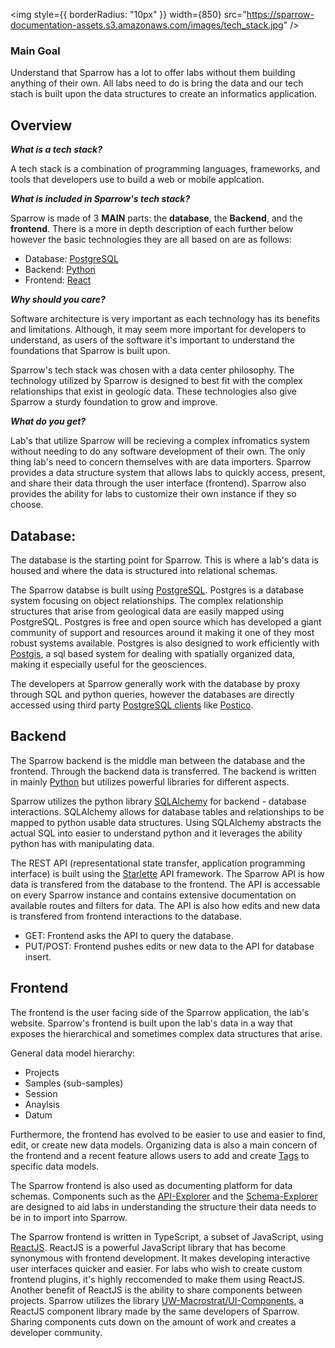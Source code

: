 
<img
  style={{ borderRadius: "10px" }}
  width={850}
  src="https://sparrow-documentation-assets.s3.amazonaws.com/images/tech_stack.jpg"
/>

### Main Goal

Understand that Sparrow has a lot to offer labs without them building anything of their own. All labs
need to do is bring the data and our tech stach is built upon the data structures to create
an informatics application.

## Overview

**_What is a tech stack?_**

A tech stack is a combination of programming languages, frameworks, and tools that developers use
to build a web or mobile applcation.

**_What is included in Sparrow's tech stack?_**

Sparrow is made of 3 **MAIN** parts: the **database**, the **Backend**, and the **frontend**. There is a more
in depth description of each further below however the basic technologies they are all based on are as
follows:

- Database: [PostgreSQL](https://www.postgresql.org/)
- Backend: [Python](https://www.python.org/)
- Frontend: [React](https://reactjs.org/)

**_Why should you care?_**

Software architecture is very important as each technology has its benefits and limitations. Although,
it may seem more important for developers to understand, as users of the software it's important to understand
the foundations that Sparrow is built upon.

Sparrow's tech stack was chosen with a data center philosophy. The technology utilized by Sparrow is designed
to best fit with the complex relationships that exist in geologic data. These technologies also give Sparrow
a sturdy foundation to grow and improve.

**_What do you get?_**

Lab's that utilize Sparrow will be recieving a complex infromatics system without needing to do any
software development of their own. The only thing lab's need to concern themselves with are data importers.
Sparrow provides a data structure system that allows labs to quickly access, present, and share their data
through the user interface (frontend). Sparrow also provides the ability for labs to customize their own
instance if they so choose.

## Database:

The database is the starting point for Sparrow. This is where a lab's data is housed and where the data is
structured into relational schemas.

The Sparrow databse is built using [PostgreSQL](https://www.postgresql.org/). Postgres is a database system
focusing on object relationships. The complex relationship structures that arise from geological data are
easily mapped using PostgreSQL. Postgres is free and open source which has developed a giant community of
support and resources around it making it one of they most robust systems available. Postgres is also designed
to work efficiently with [Postgis](https://postgis.net/), a sql based system for dealing with spatially organized
data, making it especially useful for the geosciences.

The developers at Sparrow generally work with the database by proxy through SQL and python queries, however
the databases are directly accessed using third party [PostgreSQL clients](/docs/database) like [Postico](https://eggerapps.at/postico/).

## Backend

The Sparrow backend is the middle man between the database and the frontend. Through the backend data is
transferred. The backend is written in mainly [Python](https://www.python.org/) but utilizes powerful libraries for
different aspects.

Sparrow utilizes the python library [SQLAlchemy](https://www.sqlalchemy.org/) for backend - database interactions.
SQLAlchemy allows for database tables and relationships to be mapped to python usable data structures. Using SQLAlchemy abstracts the actual SQL into easier to understand python and it leverages
the ability python has with manipulating data.

The REST API (representational state transfer, application programming interface) is built using
the [Starlette](https://www.starlette.io/) API framework. The Sparrow API is how data is transfered from the
database to the frontend. The API is accessable on every Sparrow instance and contains extensive documentation
on available routes and filters for data. The API is also how edits and new data is transfered from frontend
interactions to the database.

- GET: Frontend asks the API to query the database.
- PUT/POST: Frontend pushes edits or new data to the API for database insert.

## Frontend

The frontend is the user facing side of the Sparrow application, the lab's website. Sparrow's frontend
is built upon the lab's data in a way that exposes the hierarchical and sometimes complex data structures
that arise.

General data model hierarchy:

- Projects
- Samples (sub-samples)
- Session
- Anaylsis
- Datum

Furthermore, the frontend has evolved to be easier to use and easier to find, edit, or create new data models.
Organizing data is also a main concern of the frontend and a recent feature allows users to add and create [Tags]()
to specific data models.

The Sparrow frontend is also used as documenting platform for data schemas. Components such as the [API-Explorer]()
and the [Schema-Explorer]() are designed to aid labs in understanding the structure their data needs to be in
to import into Sparrow.

The Sparrow frontend is written in TypeScript, a subset of JavaScript, using [ReactJS](https://reactjs.org/).
ReactJS is a powerful JavaScript library that has become synonymous with frontend development. It makes developing interactive
user interfaces quicker and easier. For labs who wish to create custom frontend plugins, it's highly reccomended
to make them using ReactJS. Another benefit of ReactJS is the ability to share components between projects.
Sparrow utilizes the library [UW-Macrostrat/UI-Components](https://github.com/UW-Macrostrat/ui-components), a
ReactJS component library made by the same developers of Sparrow. Sharing components cuts down on the amount of
work and creates a developer community.

